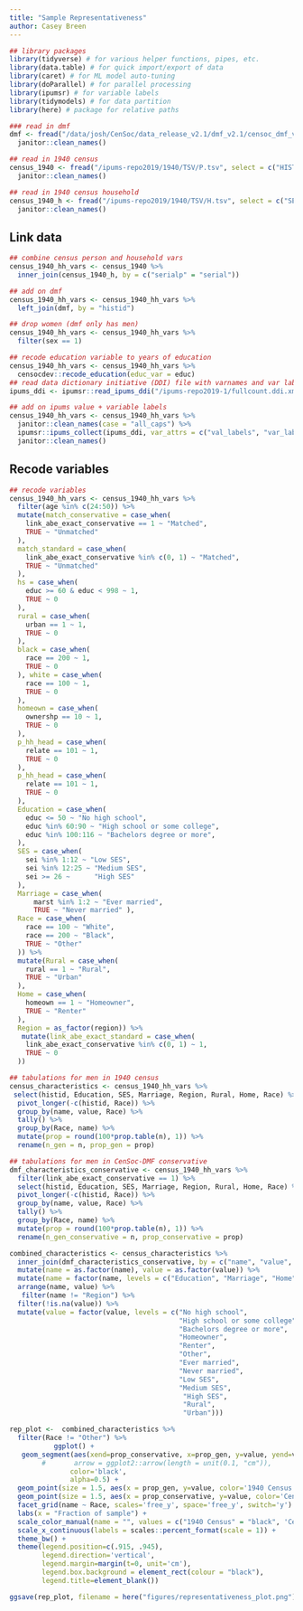```yaml
---
title: "Sample Representativeness"
author: Casey Breen
---
```


```r
## library packages
library(tidyverse) # for various helper functions, pipes, etc.
library(data.table) # for quick import/export of data
library(caret) # for ML model auto-tuning
library(doParallel) # for parallel processing
library(ipumsr) # for variable labels
library(tidymodels) # for data partition
library(here) # package for relative paths 

### read in dmf 
dmf <- fread("/data/josh/CenSoc/data_release_v2.1/dmf_v2.1/censoc_dmf_v2.1.csv") %>%
  janitor::clean_names()

## read in 1940 census 
census_1940 <- fread("/ipums-repo2019/1940/TSV/P.tsv", select = c("HISTID", "SERIALP", "AGE", "INCWAGE", "SEX", "EDUC", "RACE", "RELATE", "REGION", "MARST", "SEI")) %>% 
  janitor::clean_names()

## read in 1940 census household
census_1940_h <- fread("/ipums-repo2019/1940/TSV/H.tsv", select = c("SERIAL", "STATEFIP", "OWNERSHP", "URBAN", "REGION")) %>% 
  janitor::clean_names()
```

## Link data 

```r
## combine census person and household vars 
census_1940_hh_vars <- census_1940 %>% 
  inner_join(census_1940_h, by = c("serialp" = "serial"))

## add on dmf  
census_1940_hh_vars <- census_1940_hh_vars %>% 
  left_join(dmf, by = "histid")

## drop women (dmf only has men) 
census_1940_hh_vars <- census_1940_hh_vars %>% 
  filter(sex == 1)

## recode education variable to years of education
census_1940_hh_vars <- census_1940_hh_vars %>% 
  censocdev::recode_education(educ_var = educ)
## read data dictionary initiative (DDI) file with varnames and var labels 
ipums_ddi <- ipumsr::read_ipums_ddi("/ipums-repo2019-1/fullcount.ddi.xml")

## add on ipums value + variable labels  
census_1940_hh_vars <- census_1940_hh_vars %>% 
  janitor::clean_names(case = "all_caps") %>% 
  ipumsr::ipums_collect(ipums_ddi, var_attrs = c("val_labels", "var_label", "var_desc")) %>% 
  janitor::clean_names()
```

## Recode variables 

```r
## recode variables 
census_1940_hh_vars <- census_1940_hh_vars %>% 
  filter(age %in% c(24:50)) %>% 
  mutate(match_conservative = case_when(
    link_abe_exact_conservative == 1 ~ "Matched",
    TRUE ~ "Unmatched"
  ),
  match_standard = case_when(
    link_abe_exact_conservative %in% c(0, 1) ~ "Matched",
    TRUE ~ "Unmatched"
  ), 
  hs = case_when(
    educ >= 60 & educ < 998 ~ 1,
    TRUE ~ 0
  ), 
  rural = case_when(
    urban == 1 ~ 1,
    TRUE ~ 0
  ),
  black = case_when( 
    race == 200 ~ 1,
    TRUE ~ 0
  ), white = case_when(
    race == 100 ~ 1,
    TRUE ~ 0
  ),
  homeown = case_when(
    ownershp == 10 ~ 1, 
    TRUE ~ 0
  ),
  p_hh_head = case_when(
    relate == 101 ~ 1, 
    TRUE ~ 0
  ),
  p_hh_head = case_when(
    relate == 101 ~ 1, 
    TRUE ~ 0
  ),
  Education = case_when(
    educ <= 50 ~ "No high school",
    educ %in% 60:90 ~ "High school or some college",
    educ %in% 100:116 ~ "Bachelors degree or more",
  ), 
  SES = case_when(
    sei %in% 1:12 ~ "Low SES",
    sei %in% 12:25 ~ "Medium SES",
    sei >= 26 ~      "High SES"
  ),
  Marriage = case_when(
      marst %in% 1:2 ~ "Ever married",
      TRUE ~ "Never married" ),
  Race = case_when(
    race == 100 ~ "White",
    race == 200 ~ "Black",
    TRUE ~ "Other"
  )) %>% 
  mutate(Rural = case_when(
    rural == 1 ~ "Rural",
    TRUE ~ "Urban"
  ),
  Home = case_when(
    homeown == 1 ~ "Homeowner",
    TRUE ~ "Renter"
  ),
  Region = as_factor(region)) %>% 
   mutate(link_abe_exact_standard = case_when(
    link_abe_exact_conservative %in% c(0, 1) ~ 1,
    TRUE ~ 0
  ))

```



```r
## tabulations for men in 1940 census 
census_characteristics <- census_1940_hh_vars %>%     
 select(histid, Education, SES, Marriage, Region, Rural, Home, Race) %>%
  pivot_longer(-c(histid, Race)) %>% 
  group_by(name, value, Race) %>%
  tally() %>%    
  group_by(Race, name) %>% 
  mutate(prop = round(100*prop.table(n), 1)) %>% 
  rename(n_gen = n, prop_gen = prop)

## tabulations for men in CenSoc-DMF conservative 
dmf_characteristics_conservative <- census_1940_hh_vars %>% 
  filter(link_abe_exact_conservative == 1) %>% 
  select(histid, Education, SES, Marriage, Region, Rural, Home, Race) %>%
  pivot_longer(-c(histid, Race)) %>% 
  group_by(name, value, Race) %>%
  tally() %>%    
  group_by(Race, name) %>% 
  mutate(prop = round(100*prop.table(n), 1)) %>% 
  rename(n_gen_conservative = n, prop_conservative = prop)
```


```r
combined_characteristics <- census_characteristics %>% 
  inner_join(dmf_characteristics_conservative, by = c("name", "value", "Race")) %>% 
  mutate(name = as.factor(name), value = as.factor(value)) %>% 
  mutate(name = factor(name, levels = c("Education", "Marriage", "Home", "SES", "Rural", "Region"))) %>% 
  arrange(name, value) %>% 
   filter(name != "Region") %>% 
  filter(!is.na(value)) %>% 
  mutate(value = factor(value, levels = c("No high school",
                                          "High school or some college",
                                          "Bachelors degree or more",
                                          "Homeowner",
                                          "Renter",
                                          "Other",
                                          "Ever married",
                                          "Never married",
                                          "Low SES",
                                          "Medium SES",
                                           "High SES",
                                           "Rural",
                                           "Urban")))
```



```r
rep_plot <-  combined_characteristics %>% 
  filter(Race != "Other") %>% 
           ggplot() +
   geom_segment(aes(xend=prop_conservative, x=prop_gen, y=value, yend=value),
        #       arrow = ggplot2::arrow(length = unit(0.1, "cm")),
               color='black', 
               alpha=0.5) +
  geom_point(size = 1.5, aes(x = prop_gen, y=value, color='1940 Census')) +
  geom_point(size = 1.5, aes(x = prop_conservative, y=value, color='Censoc-DMF')) +
  facet_grid(name ~ Race, scales='free_y', space='free_y', switch='y') +
  labs(x = "Fraction of sample") +
  scale_color_manual(name = "", values = c("1940 Census" = "black", 'Censoc-DMF' = "red")) + 
  scale_x_continuous(labels = scales::percent_format(scale = 1)) + 
  theme_bw() +
  theme(legend.position=c(.915, .945),
        legend.direction='vertical',
        legend.margin=margin(t=0, unit='cm'),
        legend.box.background = element_rect(colour = "black"),
        legend.title=element_blank()) 

ggsave(rep_plot, filename = here("figures/representativeness_plot.png"), height = 6, width = 9)
```

